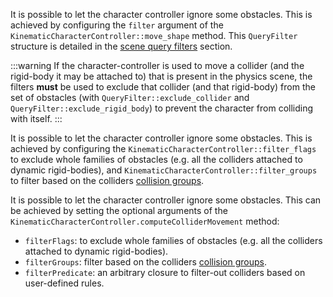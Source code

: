 
<rapier>

It is possible to let the character controller ignore some obstacles. This is achieved by configuring the
`filter` argument of the `KinematicCharacterController::move_shape` method. This `QueryFilter` structure is detailed
in the [scene query filters](scene_queries#query-filters) section.

:::warning
If the character-controller is used to move a collider (and the rigid-body it may be attached to) that is present
in the physics scene, the filters **must** be used to exclude that collider (and that rigid-body) from the set of
obstacles (with `QueryFilter::exclude_collider` and `QueryFilter::exclude_rigid_body`) to prevent the character from
colliding with itself.
:::

</rapier>

<bevy>

It is possible to let the character controller ignore some obstacles. This is achieved by configuring the
`KinematicCharacterController::filter_flags` to exclude whole families of obstacles (e.g. all the colliders
attached to dynamic rigid-bodies), and `KinematicCharacterController::filter_groups` to filter based
on the colliders [collision groups](colliders#collision-groups-and-solver-groups).

</bevy>

<js>

It is possible to let the character controller ignore some obstacles. This can be achieved by setting the
optional arguments of the `KinematicCharacterController.computeColliderMovement` method:
- `filterFlags`: to exclude whole families of obstacles (e.g. all the colliders attached to dynamic rigid-bodies).
- `filterGroups`: filter based on the colliders [collision groups](colliders#collision-groups-and-solver-groups).
- `filterPredicate`: an arbitrary closure to filter-out colliders based on user-defined rules.

</js>